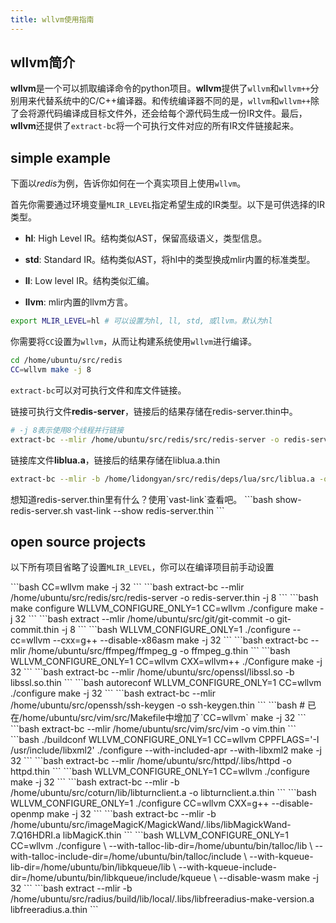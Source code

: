 ```yaml
---
title: wllvm使用指南
---
```


## wllvm简介

**wllvm**是一个可以抓取编译命令的python项目。**wllvm**提供了`wllvm`和`wllvm++`分别用来代替系统中的C/C++编译器。和传统编译器不同的是，`wllvm`和`wllvm++`除了会将源代码编译成目标文件外，还会给每个源代码生成一份IR文件。最后，**wllvm**还提供了`extract-bc`将一个可执行文件对应的所有IR文件链接起来。

## simple example
下面以*redis*为例，告诉你如何在一个真实项目上使用`wllvm`。

<Steps>
<Step title="设置wllvm环境变量">

首先你需要通过环境变量`MLIR_LEVEL`指定希望生成的IR类型。以下是可供选择的IR类型。
<ResponseField name="MLIR_LEVEL" type="string" default="hl">
- **hl**: High Level IR。结构类似AST，保留高级语义，类型信息。

- **std**: Standard IR。结构类似AST，将hl中的类型换成mlir内置的标准类型。

- **ll**: Low level IR。结构类似汇编。

- **llvm**: mlir内置的llvm方言。

</ResponseField>

```bash setup-env.sh
export MLIR_LEVEL=hl # 可以设置为hl, ll, std, 或llvm。默认为hl
```
</Step>

<Step title="使用wllvm编译">

你需要将`CC`设置为`wllvm`，从而让构建系统使用`wllvm`进行编译。
```bash compile-redis.sh
cd /home/ubuntu/src/redis
CC=wllvm make -j 8
```
</Step>

<Step title="使用extract-bc链接">

`extract-bc`可以对可执行文件和库文件链接。

链接可执行文件**redis-server**，链接后的结果存储在redis-server.thin中。
```bash link-redis-server.sh
# -j 8表示使用8个线程并行链接
extract-bc --mlir /home/ubuntu/src/redis/src/redis-server -o redis-server.thin -j 8
```

链接库文件**liblua.a**，链接后的结果存储在liblua.a.thin
```bash link-liblua.sh
extract-bc --mlir -b /home/lidongyan/src/redis/deps/lua/src/liblua.a -o liblua.a.thin
```
</Step>

<Step title="使用vast-link查看.thin文件">
想知道redis-server.thin里有什么？使用`vast-link`查看吧。
```bash show-redis-server.sh
vast-link --show redis-server.thin
```
</Step>
</Steps>

## open source projects

<Note>以下所有项目省略了设置`MLIR_LEVEL`，你可以在编译项目前手动设置</Note>

<AccordionGroup>
  <Accordion title="redis">
  <Tabs>
    <Tab title="编译">
    ```bash
    CC=wllvm make -j 32
    ```
    </Tab>
    <Tab title="链接">
    ```bash
    extract-bc --mlir /home/ubuntu/src/redis/src/redis-server -o redis-server.thin -j 8
    ```
    </Tab>
  </Tabs>
  </Accordion>

  <Accordion title="git">
  <Tabs>
    <Tab title="编译">
    ```bash
    make configure
    WLLVM_CONFIGURE_ONLY=1 CC=wllvm ./configure
    make -j 32
    ```
    </Tab>
    <Tab title="链接">
    ```bash
    extract --mlir /home/ubuntu/src/git/git-commit -o git-commit.thin -j 8
    ```
    </Tab>
  </Tabs>
  </Accordion>

  <Accordion title="FFmpeg">
  <Tabs>
    <Tab title="编译">
    ```bash
    WLLVM_CONFIGURE_ONLY=1 ./configure --cc=wllvm --cxx=g++ --disable-x86asm
    make -j 32
    ```
    </Tab>
    <Tab title="链接">
    ```bash
    extract-bc --mlir /home/ubuntu/src/ffmpeg/ffmpeg_g -o ffmpeg_g.thin
    ```
    </Tab>
  </Tabs>
  </Accordion>

  <Accordion title="openssl">
  <Tabs>
    <Tab title="编译">
    ```bash
    WLLVM_CONFIGURE_ONLY=1 CC=wllvm CXX=wllvm++ ./Configure
    make -j 32
    ```
    </Tab>
    <Tab title="链接">
    ```bash
    extract-bc --mlir /home/ubuntu/src/openssl/libssl.so -b libssl.so.thin
    ```
    </Tab>
  </Tabs>
  </Accordion>

  <Accordion title="openssh">
  <Tabs>
    <Tab title="编译">
    ```bash
    autoreconf
    WLLVM_CONFIGURE_ONLY=1 CC=wllvm ./configure
    make -j 32
    ```
    </Tab>
    <Tab title="链接">
    ```bash
    extract-bc --mlir /home/ubuntu/src/openssh/ssh-keygen -o ssh-keygen.thin
    ```
    </Tab>
  </Tabs>
  </Accordion>

  <Accordion title="vim">
  <Tabs>
    <Tab title="编译">
    ```bash
    # 已在/home/ubuntu/src/vim/src/Makefile中增加了`CC=wllvm`
    make -j 32
    ```
    </Tab>
    <Tab title="链接">
    ```bash
    extract-bc --mlir /home/ubuntu/src/vim/src/vim -o vim.thin
    ```
    </Tab>
  </Tabs>
  </Accordion>

  <Accordion title="httpd">
  <Tabs>
    <Tab title="编译">
    ```bash
    ./buildconf
    WLLVM_CONFIGURE_ONLY=1 CC=wllvm CPPFLAGS='-I /usr/include/libxml2' ./configure --with-included-apr --with-libxml2
    make -j 32
    ```
    </Tab>
    <Tab title="链接">
    ```bash
    extract-bc --mlir /home/ubuntu/src/httpd/.libs/httpd -o httpd.thin
    ```
    </Tab>
  </Tabs>
  </Accordion>

  <Accordion title="coturn">
  <Tabs>
    <Tab title="编译">
    ```bash
    WLLVM_CONFIGURE_ONLY=1 CC=wllvm ./configure
    make -j 32
    ```
    </Tab>
    <Tab title="链接">
    ```bash
    extract-bc --mlir -b /home/ubuntu/src/coturn/lib/libturnclient.a -o libturnclient.a.thin
    ```
    </Tab>
  </Tabs>
  </Accordion>

  <Accordion title="ImageMagicK">
  <Tabs>
    <Tab title="编译">
    ```bash
    WLLVM_CONFIGURE_ONLY=1 ./configure CC=wllvm CXX=g++ --disable-openmp
    make -j 32
    ```
    </Tab>
    <Tab title="链接">
    ```bash
    extract-bc --mlir -b /home/ubuntu/src/imageMagicK/MagickWand/.libs/libMagickWand-7.Q16HDRI.a libMagicK.thin
    ```
    </Tab>
  </Tabs>
  </Accordion>

  <Accordion title="freeradius">
  <Tabs>
    <Tab title="编译">
    ```bash
    WLLVM_CONFIGURE_ONLY=1 CC=wllvm ./configure \
      --with-talloc-lib-dir=/home/ubuntu/bin/talloc/lib \
      --with-talloc-include-dir=/home/ubuntu/bin/talloc/include \
      --with-kqueue-lib-dir=/home/ubuntu/bin/libkqueue/lib \
      --with-kqueue-include-dir=/home/ubuntu/bin/libkqueue/include/kqueue \
      --disable-wasm
    make -j 32
    ```
    </Tab>
    <Tab title="链接">
    ```bash
    extract --mlir -b /home/ubuntu/src/radius/build/lib/local/.libs/libfreeradius-make-version.a libfreeradius.a.thin
    ```
    </Tab>
  </Tabs>
  </Accordion>
</AccordionGroup>